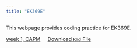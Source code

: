 ```yaml
---
title: "EK369E"
---
```


This webpage provides coding practice for EK369E. 

[week 1, CAPM](w1.html) &nbsp;&nbsp;&nbsp;  [Download `Rmd` File](w1.rmd)



